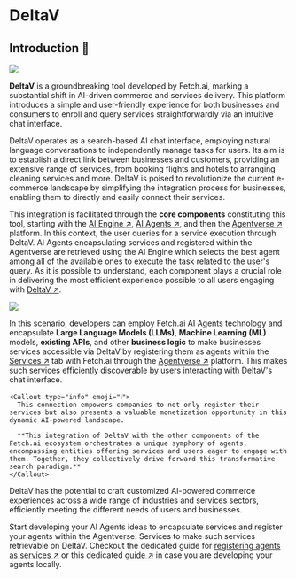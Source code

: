 
# DeltaV

## Introduction 🚀

![](../../../src/images/missing.jpeg)

**DeltaV** is a groundbreaking tool developed by Fetch.ai, marking a substantial shift in AI-driven commerce and services delivery. This platform introduces a simple and user-friendly experience for both businesses and consumers to enroll and query services straightforwardly via an intuitive chat interface.

DeltaV operates as a search-based AI chat interface, employing natural language conversations to independently manage tasks for users. Its aim is to establish a direct link between businesses and customers, providing an extensive range of services, from booking flights and hotels to arranging cleaning services and more. DeltaV is poised to revolutionize the current e-commerce landscape by simplifying the integration process for businesses, enabling them to directly and easily connect their services.

This integration is facilitated through the **core components** constituting this tool, starting with the [AI Engine ↗️](/concepts/ai-engine/ai-engine-intro), [AI Agents ↗️](/concepts/agents/agents), and then the [Agentverse ↗️](/concepts/agent-services/agentverse-intro) platform. In this context, the user queries for a service execution through DeltaV. AI Agents encapsulating services and registered within the Agentverse are retrieved using the AI Engine which selects the best agent among all of the available ones to execute the task related to the user's query. As it is possible to understand, each component plays a crucial role in delivering the most efficient experience possible to all users engaging with [DeltaV ↗️](https://deltav.agentverse.ai/login).

![](../../../src/images/missing.jpeg)

In this scenario, developers can employ Fetch.ai AI Agents technology and encapsulate **Large Language Models (LLMs)**, **Machine Learning (ML)** models, **existing APIs**, and other **business logic** to make businesses services accessible via DeltaV by registering them as agents within the [Services ↗️](/guides/agentverse/registering-agent-services) tab with Fetch.ai through the [Agentverse ↗️](https://agentverse.ai/) platform. This makes such services efficiently discoverable by users interacting with DeltaV's chat interface.

    <Callout type="info" emoji="ℹ️">
      This connection empowers companies to not only register their services but also presents a valuable monetization opportunity in this dynamic AI-powered landscape.

      **This integration of DeltaV with the other components of the Fetch.ai ecosystem orchestrates a unique symphony of agents, encompassing entities offering services and users eager to engage with them. Together, they collectively drive forward this transformative search paradigm.**
    </Callout>

DeltaV has the potential to craft customized AI-powered commerce experiences across a wide range of industries and services sectors, efficiently meeting the different needs of users and businesses.

Start developing your AI Agents ideas to encapsulate services and register your agents within the Agentverse: Services to make such services retrievable on DeltaV. Checkout the dedicated guide for [registering agents as services ↗️]() or this dedicated [guide ↗️](/guides/agents/running-locally) in case you are developing your agents locally.
